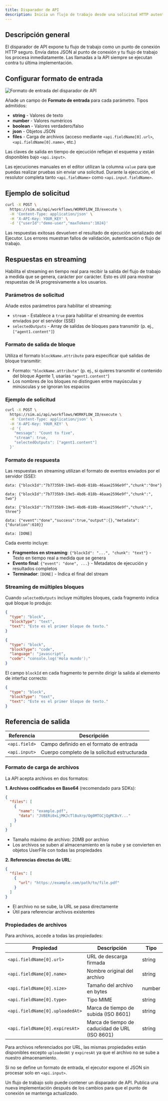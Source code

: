 ```yaml
---
title: Disparador de API
description: Inicia un flujo de trabajo desde una solicitud HTTP autenticada
---
```



## Descripción general

El disparador de API expone tu flujo de trabajo como un punto de conexión HTTP seguro. Envía datos JSON al punto de conexión y tu flujo de trabajo los procesa inmediatamente. Las llamadas a la API siempre se ejecutan contra tu última implementación.

## Configurar formato de entrada

<div className='flex justify-center my-6'>
  <Image
    src='/static/triggers/api-trigger-light.png'
    alt='Formato de entrada del disparador de API'
    width={400}
    height={250}
    className='rounded-xl border border-border shadow-sm'
  />
</div>

Añade un campo de **Formato de entrada** para cada parámetro. Tipos admitidos:

- **string** - Valores de texto
- **number** - Valores numéricos
- **boolean** - Valores verdadero/falso
- **json** - Objetos JSON
- **files** - Carga de archivos (acceso mediante `<api.fieldName[0].url>`, `<api.fieldName[0].name>`, etc.)

Las claves de salida en tiempo de ejecución reflejan el esquema y están disponibles bajo `<api.input>`.

Las ejecuciones manuales en el editor utilizan la columna `value` para que puedas realizar pruebas sin enviar una solicitud. Durante la ejecución, el resolutor completa tanto `<api.fieldName>` como `<api.input.fieldName>`.

## Ejemplo de solicitud

```bash
curl -X POST \
  https://sim.ai/api/workflows/WORKFLOW_ID/execute \
  -H 'Content-Type: application/json' \
  -H 'X-API-Key: YOUR_KEY' \
  -d '{"userId":"demo-user","maxTokens":1024}'
```

Las respuestas exitosas devuelven el resultado de ejecución serializado del Ejecutor. Los errores muestran fallos de validación, autenticación o flujo de trabajo.

## Respuestas en streaming

Habilita el streaming en tiempo real para recibir la salida del flujo de trabajo a medida que se genera, carácter por carácter. Esto es útil para mostrar respuestas de IA progresivamente a los usuarios.

### Parámetros de solicitud

Añade estos parámetros para habilitar el streaming:

- `stream` - Establece a `true` para habilitar el streaming de eventos enviados por el servidor (SSE)
- `selectedOutputs` - Array de salidas de bloques para transmitir (p. ej., `["agent1.content"]`)

### Formato de salida de bloque

Utiliza el formato `blockName.attribute` para especificar qué salidas de bloque transmitir:
- Formato: `"blockName.attribute"` (p. ej., si quieres transmitir el contenido del bloque Agente 1, usarías `"agent1.content"`)
- Los nombres de los bloques no distinguen entre mayúsculas y minúsculas y se ignoran los espacios

### Ejemplo de solicitud

```bash
curl -X POST \
  https://sim.ai/api/workflows/WORKFLOW_ID/execute \
  -H 'Content-Type: application/json' \
  -H 'X-API-Key: YOUR_KEY' \
  -d '{
    "message": "Count to five",
    "stream": true,
    "selectedOutputs": ["agent1.content"]
  }'
```

### Formato de respuesta

Las respuestas en streaming utilizan el formato de eventos enviados por el servidor (SSE):

```
data: {"blockId":"7b7735b9-19e5-4bd6-818b-46aae2596e9f","chunk":"One"}

data: {"blockId":"7b7735b9-19e5-4bd6-818b-46aae2596e9f","chunk":", two"}

data: {"blockId":"7b7735b9-19e5-4bd6-818b-46aae2596e9f","chunk":", three"}

data: {"event":"done","success":true,"output":{},"metadata":{"duration":610}}

data: [DONE]
```

Cada evento incluye:
- **Fragmentos en streaming**: `{"blockId": "...", "chunk": "text"}` - Texto en tiempo real a medida que se genera
- **Evento final**: `{"event": "done", ...}` - Metadatos de ejecución y resultados completos
- **Terminador**: `[DONE]` - Indica el final del stream

### Streaming de múltiples bloques

Cuando `selectedOutputs` incluye múltiples bloques, cada fragmento indica qué bloque lo produjo:

```json
{
  "type": "block",
  "blockType": "text",
  "text": "Este es el primer bloque de texto."
}

{
  "type": "block",
  "blockType": "code",
  "language": "javascript",
  "code": "console.log('Hola mundo');"
}
```

El campo `blockId` en cada fragmento te permite dirigir la salida al elemento de interfaz correcto:

```json
{
  "type": "block",
  "blockType": "text",
  "text": "Este es el primer bloque de texto."
}
```

## Referencia de salida

| Referencia | Descripción |
|-----------|-------------|
| `<api.field>` | Campo definido en el formato de entrada |
| `<api.input>` | Cuerpo completo de la solicitud estructurada |

### Formato de carga de archivos

La API acepta archivos en dos formatos:

**1. Archivos codificados en Base64** (recomendado para SDKs):

```json
{
  "files": [
    {
      "name": "example.pdf",
      "data": "JVBERi0xLjMKJcTl8uXrp/Og0MTGCjQgMCBvY..."
    }
  ]
}
```

- Tamaño máximo de archivo: 20MB por archivo
- Los archivos se suben al almacenamiento en la nube y se convierten en objetos UserFile con todas las propiedades

**2. Referencias directas de URL**:

```json
{
  "files": [
    {
      "url": "https://example.com/path/to/file.pdf"
    }
  ]
}
```

- El archivo no se sube, la URL se pasa directamente
- Útil para referenciar archivos existentes

### Propiedades de archivos

Para archivos, accede a todas las propiedades:

| Propiedad | Descripción | Tipo |
|----------|-------------|------|
| `<api.fieldName[0].url>` | URL de descarga firmada | string |
| `<api.fieldName[0].name>` | Nombre original del archivo | string |
| `<api.fieldName[0].size>` | Tamaño del archivo en bytes | number |
| `<api.fieldName[0].type>` | Tipo MIME | string |
| `<api.fieldName[0].uploadedAt>` | Marca de tiempo de subida (ISO 8601) | string |
| `<api.fieldName[0].expiresAt>` | Marca de tiempo de caducidad de URL (ISO 8601) | string |

Para archivos referenciados por URL, las mismas propiedades están disponibles excepto `uploadedAt` y `expiresAt` ya que el archivo no se sube a nuestro almacenamiento.

Si no se define un formato de entrada, el ejecutor expone el JSON sin procesar solo en `<api.input>`.

<Callout type="warning">
Un flujo de trabajo solo puede contener un disparador de API. Publica una nueva implementación después de los cambios para que el punto de conexión se mantenga actualizado.
</Callout>
